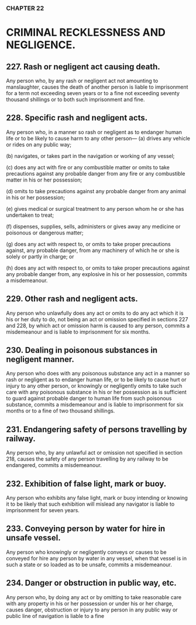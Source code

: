 ### CHAPTER 22

# CRIMINAL RECKLESSNESS AND NEGLIGENCE.

## 227. Rash or negligent act causing death.
Any person who, by any rash or negligent act not amounting to
manslaughter, causes the death of another person is liable to imprisonment
for a term not exceeding seven years or to a fine not exceeding seventy
thousand shillings or to both such imprisonment and fine.

## 228. Specific rash and negligent acts.
Any person who, in a manner so rash or negligent as to endanger human life
or to be likely to cause harm to any other person—
(a) drives any vehicle or rides on any public way; 

(b) navigates, or takes part in the navigation or working of any
vessel; 

(c) does any act with fire or any combustible matter or omits to take
precautions against any probable danger from any fire or any
combustible matter in his or her possession; 

(d) omits to take precautions against any probable danger from any
animal in his or her possession; 

(e) gives medical or surgical treatment to any person whom he or she
has undertaken to treat; 

(f) dispenses, supplies, sells, administers or gives away any
medicine or poisonous or dangerous matter; 

(g) does any act with respect to, or omits to take proper precautions
against, any probable danger, from any machinery of which he or
she is solely or partly in charge; or

(h) does any act with respect to, or omits to take proper precautions
against any probable danger from, any explosive in his or her
possession,
commits a misdemeanour.

## 229. Other rash and negligent acts.
Any person who unlawfully does any act or omits to do any act which it is
his or her duty to do, not being an act or omission specified in sections 227
and 228, by which act or omission harm is caused to any person, commits a
misdemeanour and is liable to imprisonment for six months.

## 230. Dealing in poisonous substances in negligent manner.
Any person who does with any poisonous substance any act in a manner so
rash or negligent as to endanger human life, or to be likely to cause hurt or
injury to any other person, or knowingly or negligently omits to take such
care with any poisonous substance in his or her possession as is sufficient to
guard against probable danger to human life from such poisonous substance,
commits a misdemeanour and is liable to imprisonment for six months or to
a fine of two thousand shillings.

## 231. Endangering safety of persons travelling by railway.
Any person who, by any unlawful act or omission not specified in section
218, causes the safety of any person travelling by any railway to be
endangered, commits a misdemeanour.

## 232. Exhibition of false light, mark or buoy.
Any person who exhibits any false light, mark or buoy intending or knowing
it to be likely that such exhibition will mislead any navigator is liable to
imprisonment for seven years.

## 233. Conveying person by water for hire in unsafe vessel.
Any person who knowingly or negligently conveys or causes to be conveyed
for hire any person by water in any vessel, when that vessel is in such a state
or so loaded as to be unsafe, commits a misdemeanour.

## 234. Danger or obstruction in public way, etc.
Any person who, by doing any act or by omitting to take reasonable care with
any property in his or her possession or under his or her charge, causes
danger, obstruction or injury to any person in any public way or public line
of navigation is liable to a fine